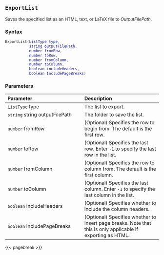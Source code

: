 ## `ExportList` {#batch-exportlist}

Saves\index{Lists!exporting} the specified list as an HTML, text, or LaTeX file to *OutputFilePath*.

### Syntax {-}

``` .lua
ExportList(ListType type,
           string outputFilePath,
           number fromRow,
           number toRow,
           number fromColumn,
           number toColumn,
           boolean includeHeaders,
           boolean IncludePageBreaks)
```

### Parameters {-}

**Parameter** | **Description**
| :-- | :-- |
[`ListType`](#listtype) type | The list to export.
`string` string outputFilePath | The folder to save the list.
`number` fromRow | (Optional) Specifies the row to begin from. The default is the first row.
`number` toRow | (Optional) Specifies the last row. Enter `-1` to specify the last row in the list.
`number` fromColumn | (Optional) Specifies the row to column from. The default is the first column.
`number` toColumn | (Optional) Specifies the last column. Enter `-1` to specify the last column in the list.
`boolean` includeHeaders | (Optional) Specifies whether to include the column headers.
`boolean` includePageBreaks | (Optional) Specifies whether to insert page breaks. Note that this is only applicable if exporting as HTML.

{{< pagebreak >}}
